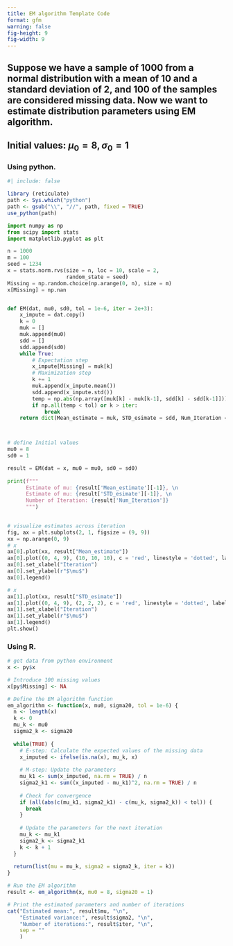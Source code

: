 ```yaml
---
title: EM algorithm Template Code
format: gfm 
warning: false 
fig-height: 9
fig-width: 9
---
```



## Suppose we have a sample of 1000 from a normal distribution with a mean of 10 and a standard deviation of 2, and 100 of the samples are considered missing data. Now we want to estimate distribution parameters using EM algorithm.
## Initial values: $\mu_0 = 8, \sigma_0 = 1$




### Using python. 



```r
#| include: false

library (reticulate)
path <- Sys.which("python")
path <- gsub("\\", "//", path, fixed = TRUE)
use_python(path)
```



```python

import numpy as np
from scipy import stats
import matplotlib.pyplot as plt

n = 1000
m = 100
seed = 1234
x = stats.norm.rvs(size = n, loc = 10, scale = 2, 
                   random_state = seed)
Missing = np.random.choice(np.arange(0, n), size = m) 
x[Missing] = np.nan


def EM(dat, mu0, sd0, tol = 1e-6, iter = 2e+3): 
    x_impute = dat.copy()
    k = 0
    muk = []
    muk.append(mu0)
    sdd = []
    sdd.append(sd0)
    while True: 
        # Expectation step 
        x_impute[Missing] = muk[k]
        # Maximization step 
        k += 1
        muk.append(x_impute.mean())
        sdd.append(x_impute.std())
        temp = np.abs(np.array([muk[k] - muk[k-1], sdd[k] - sdd[k-1]]))
        if np.all(temp < tol) or k > iter:
            break
    return dict(Mean_estimate = muk, STD_esimate = sdd, Num_Iteration = k + 1)



# define Initial values
mu0 = 8
sd0 = 1

result = EM(dat = x, mu0 = mu0, sd0 = sd0)
    
print(f"""
      Estimate of mu: {result['Mean_estimate'][-1]}, \n 
      Estimate of mu: {result['STD_esimate'][-1]}, \n
      Number of Iteration: {result['Num_Iteration']}
      """)
    

# visualize estimates across iteration 
fig, ax = plt.subplots(2, 1, figsize = (9, 9))
xx = np.arange(0, 9)
# x
ax[0].plot(xx, result["Mean_estimate"])
ax[0].plot((0, 4, 9), (10, 10, 10), c = 'red', linestyle = 'dotted', label = r"$\mu = 10$")
ax[0].set_xlabel("Iteration")
ax[0].set_ylabel(r"$\mu$")
ax[0].legend()

# x
ax[1].plot(xx, result["STD_esimate"])
ax[1].plot((0, 4, 9), (2, 2, 2), c = 'red', linestyle = 'dotted', label = r"$\sigma = 2$")
ax[1].set_xlabel("Iteration")
ax[1].set_ylabel(r"$\mu$")
ax[1].legend()
plt.show()
```




### Using R. 


```r

# get data from python environment
x <- py$x

# Introduce 100 missing values
x[py$Missing] <- NA

# Define the EM algorithm function
em_algorithm <- function(x, mu0, sigma20, tol = 1e-6) {
  n <- length(x)
  k <- 0
  mu_k <- mu0
  sigma2_k <- sigma20
  
  while(TRUE) {
    # E-step: Calculate the expected values of the missing data
    x_imputed <- ifelse(is.na(x), mu_k, x)
    
    # M-step: Update the parameters
    mu_k1 <- sum(x_imputed, na.rm = TRUE) / n
    sigma2_k1 <- sum((x_imputed - mu_k1)^2, na.rm = TRUE) / n
    
    # Check for convergence
    if (all(abs(c(mu_k1, sigma2_k1) - c(mu_k, sigma2_k)) < tol)) {
      break
    }
    
    # Update the parameters for the next iteration
    mu_k <- mu_k1
    sigma2_k <- sigma2_k1
    k <- k + 1
  }
  
  return(list(mu = mu_k, sigma2 = sigma2_k, iter = k))
}

# Run the EM algorithm
result <- em_algorithm(x, mu0 = 8, sigma20 = 1)

# Print the estimated parameters and number of iterations
cat("Estimated mean:", result$mu, "\n",
    "Estimated variance:", result$sigma2, "\n",
    "Number of iterations:", result$iter, "\n", 
    sep = ""
    )

```